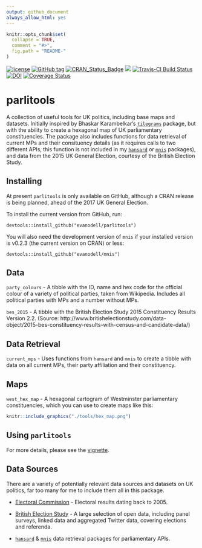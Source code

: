 ```yaml
---
output: github_document
always_allow_html: yes
---
```


<!-- README.md is generated from README.Rmd. Please edit that file -->

```r
knitr::opts_chunk$set(
  collapse = TRUE,
  comment = "#>",
  fig.path = "README-"
)
```


[![license](https://img.shields.io/github/license/mashape/apistatus.svg)]()
[![GitHub tag](https://img.shields.io/github/tag/evanodell/parlitools.svg)](https://github.com/evanodell/parlitools)
[![CRAN_Status_Badge](http://www.r-pkg.org/badges/version/parlitools)](https://cran.r-project.org/package=parlitools)
[![](http://cranlogs.r-pkg.org/badges/grand-total/parlitools)](https://dgrtwo.shinyapps.io/cranview/)
[![Travis-CI Build Status](https://travis-ci.org/EvanOdell/parlitools.svg?branch=master)](https://travis-ci.org/EvanOdell/parlitools)
[![DOI](https://zenodo.org/badge/86801920.svg)](https://zenodo.org/badge/latestdoi/86801920)
[![Coverage Status](https://img.shields.io/codecov/c/github/EvanOdell/parlitools/master.svg)](https://codecov.io/github/EvanOdell/parlitools?branch=master)

# parlitools

A collection of useful tools for UK politics, including base maps and datasets. Initially inspired by Bhaskar Karambelkar's [`tilegrams`](https://cran.r-project.org/package=tilegramsR) package, but with the ability to create a hexagonal map of UK parliamentary constituencies. The package also includes functions for data retrieval of current MPs and their consituency details (as it requires calls to two different APIs, this function is not included in my [`hansard`](https://cran.r-project.org/package=hansard) or [`mnis`](https://cran.r-project.org/package=mnis) packages), and data from the 2015 UK General Election, courtesy of the British Election Study.

## Installing

At present `parlitools` is only available on GitHub, although a CRAN release is being planned, ahead of the 2017 UK General Election.

To install the current version from GitHub, run:

```
devtools::install_github("evanodell/parlitools")
```

You will also need the development version of `mnis` if your installed version is v0.2.3 (the current version on CRAN) or less:
```
devtools::install_github("evanodell/mnis")
```

## Data

`party_colours` - A tibble with the ID, name and hex code for the official colour of a variety of political parties, taken from Wikipedia. Includes all political parties with MPs and a number without MPs.

`bes_2015` - A tibble with the British Election Study 2015 Constituency Results Version 2.2. (Source: http://www.britishelectionstudy.com/data-object/2015-bes-constituency-results-with-census-and-candidate-data/)


## Data Retrieval

`current_mps` - Uses functions from `hansard` and `mnis` to create a tibble with data on all current MPs, their party affiliation and their constituency.

## Maps

`west_hex_map` - A hexagonal cartogram of Westminster parliamentary constituencies, which you can use to create maps like this:

```r
knitr::include_graphics("./tools/hex_map.png")
```

## Using `parlitools`

For more details, please see the [vignette](http://evanodell.com/parlitools/articles/introduction.html).

## Data Sources

There are a variety of potentially relevant data sources and datasets on UK politics, far too many for me to include them all in this package.

* [Electoral Commission](http://www.electoralcommission.org.uk/our-work/our-research/electoral-data) - Electoral results dating back to 2005.

* [British Election Study](http://www.britishelectionstudy.com/data/) - A large selection of open data, including panel surveys, linked data and aggregated Twitter data, covering elections and referenda.

* [`hansard`](https://cran.r-project.org/package=hansard) & [`mnis`](https://cran.r-project.org/package=mnis) data retrieval packages for parliamentary APIs.
